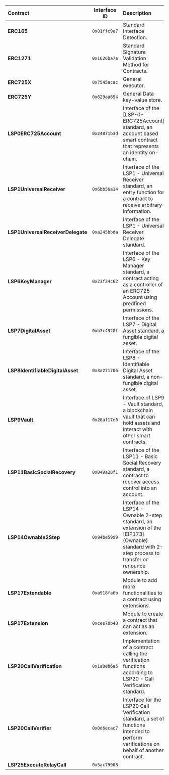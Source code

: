 | Contract                          | Interface ID | Description                                                                                                                                              |
| :-------------------------------- | :----------: | :------------------------------------------------------------------------------------------------------------------------------------------------------- |
| **ERC165**                        | `0x01ffc9a7` | Standard Interface Detection.                                                                                                                            |
| **ERC1271**                       | `0x1626ba7e` | Standard Signature Validation Method for Contracts.                                                                                                      |
| **ERC725X**                       | `0x7545acac` | General executor.                                                                                                                                        |
| **ERC725Y**                       | `0x629aa694` | General Data key-value store.                                                                                                                            |
| **LSP0ERC725Account**             | `0x24871b3d` | Interface of the [LSP-0-ERC725Account] standard, an account based smart contract that represents an identity on-chain.                                   |
| **LSP1UniversalReceiver**         | `0x6bb56a14` | Interface of the LSP1 - Universal Receiver standard, an entry function for a contract to receive arbitrary information.                                  |
| **LSP1UniversalReceiverDelegate** | `0xa245bbda` | Interface of the LSP1 - Universal Receiver Delegate standard.                                                                                            |
| **LSP6KeyManager**                | `0x23f34c62` | Interface of the LSP6 - Key Manager standard, a contract acting as a controller of an ERC725 Account using predfined permissions.                        |
| **LSP7DigitalAsset**              | `0xb3c4928f` | Interface of the LSP7 - Digital Asset standard, a fungible digital asset.                                                                                |
| **LSP8IdentifiableDigitalAsset**  | `0x3a271706` | Interface of the LSP8 - Identifiable Digital Asset standard, a non-fungible digital asset.                                                               |
| **LSP9Vault**                     | `0x28af17e6` | Interface of LSP9 - Vault standard, a blockchain vault that can hold assets and interact with other smart contracts.                                     |
| **LSP11BasicSocialRecovery**      | `0x049a28f1` | Interface of the LSP11 - Basic Social Recovery standard, a contract to recover access control into an account.                                           |
| **LSP14Ownable2Step**             | `0x94be5999` | Interface of the LSP14 - Ownable 2-step standard, an extension of the [EIP173] (Ownable) standard with 2-step process to transfer or renounce ownership. |
| **LSP17Extendable**               | `0xa918fa6b` | Module to add more functionalities to a contract using extensions.                                                                                       |
| **LSP17Extension**                | `0xcee78b40` | Module to create a contract that can act as an extension.                                                                                                |
| **LSP20CallVerification**         | `0x1a0eb6a5` | Implementation of a contract calling the verification functions according to LSP20 - Call Verification standard.                                         |
| **LSP20CallVerifier**             | `0x0d6ecac7` | Interface for the LSP20 Call Verification standard, a set of functions intended to perform verifications on behalf of another contract.                  |
| **LSP25ExecuteRelayCall**         | `0x5ac79908` |                                                                                                                                                          |
